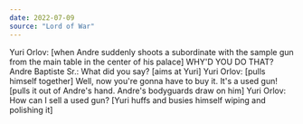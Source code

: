 ```yaml
---
date: 2022-07-09
source: "Lord of War"
---
```


Yuri Orlov: [when Andre suddenly shoots a subordinate with the sample gun from the main table in the center of his palace] WHY'D YOU DO THAT?
Andre Baptiste Sr.: What did you say?
[aims at Yuri]
Yuri Orlov: [pulls himself together] Well, now you're gonna have to buy it. It's a used gun!
[pulls it out of Andre's hand. Andre's bodyguards draw on him]
Yuri Orlov: How can I sell a used gun?
[Yuri huffs and busies himself wiping and polishing it]
